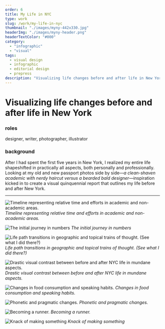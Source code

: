 ```yaml
---
order: 6
title: My Life in NYC
type: work
slug: /work/my-life-in-nyc
thumbnail: "./images/myny-442x330.jpg"
headerImg: "./images/myny-header.png"
headerTextColor: "#000"
category:
  - "infographic"
  - "visual"
tags:
  - visual design
  - infographic
  - editorial design
  - prepress
description: "Visualizing life changes before and after life in New York"
---
```



# Visualizing life changes before and after life in New York

<section class="portfolioDetail">

### roles

designer, writer, photographer, illustrator

</section>

<section class="portfolioDetail">

### background

After I had spent the first five years in New York, I realized my entire life shapeshifted in practically all aspects, both personally and professionally. Looking at my old and new passport photos side by side&mdash;_a clean-shaven academic with nerdy haircut versus a bearded bald designer_&mdash;inspiration kicked in to create a visual quinquennial report that outlines my life before and after New York.

</section>

<ButtonContainer>
  <SimpleButton
    cta="Download as PDF"
    link="testlink"
    color="var(--yellow500)"
  />
  <SimpleButton
    cta="Purchase printed copy"
    link="http://www.blurb.com/b/2755937-my-life-in-nyc"
    color="var(--green500)"
  />
</ButtonContainer>

---

<div class="img-border">

![Timeline representing relative time and efforts in academic and non-academic areas.](./images/myny_05.jpg)
_Timeline representing relative time and efforts in academic and non-academic areas._

![The initial journey in numbers](./images/myny_06.jpg)
_The initial journey in numbers_

![Life path transitions in geographic and topical trains of thought. (<em>See what I did there?</em>)](./images/myny_07.jpg)
_Life path transitions in geographic and topical trains of thought. (<em>See what I did there?</em>)_

![Drastic visual contrast between before and after NYC life in mundane aspects.](./images/myny_08.jpg)
_Drastic visual contrast between before and after NYC life in mundane aspects._

![Changes in food consumption and speaking habits.](./images/myny_11.jpg)
_Changes in food consumption and speaking habits._

![Phonetic and pragmatic changes.](./images/myny_12.jpg)
_Phonetic and pragmatic changes._

![Becoming a runner.](./images/myny_19.jpg)
_Becoming a runner._

![Knack of making something](./images/myny_21.jpg)
_Knack of making something_

</div>
